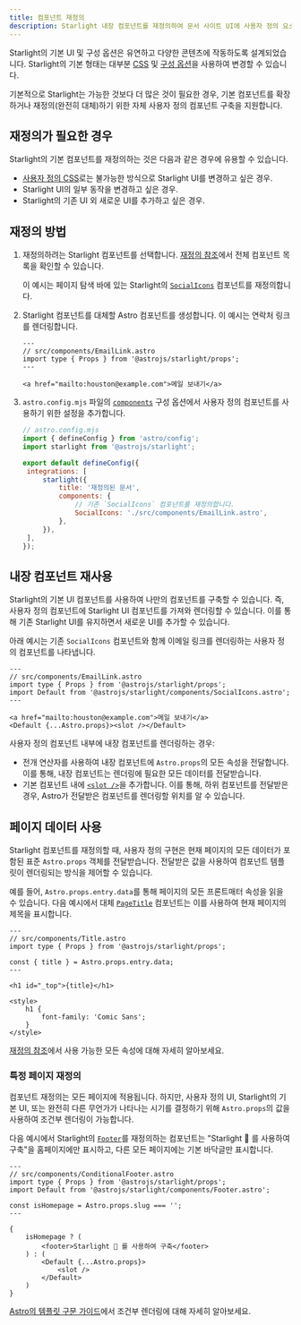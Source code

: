 ```yaml
---
title: 컴포넌트 재정의
description: Starlight 내장 컴포넌트를 재정의하여 문서 사이트 UI에 사용자 정의 요소를 추가하는 방법에 대해 알아보세요.
---
```



Starlight의 기본 UI 및 구성 옵션은 유연하고 다양한 콘텐츠에 작동하도록 설계되었습니다. Starlight의 기본 형태는 대부분 [CSS](/ko/guides/css-and-tailwind/) 및 [구성 옵션](/ko/guides/customization/)을 사용하여 변경할 수 있습니다.

기본적으로 Starlight는 가능한 것보다 더 많은 것이 필요한 경우, 기본 컴포넌트를 확장하거나 재정의(완전히 대체)하기 위한 자체 사용자 정의 컴포넌트 구축을 지원합니다.

## 재정의가 필요한 경우

Starlight의 기본 컴포넌트를 재정의하는 것은 다음과 같은 경우에 유용할 수 있습니다.

- [사용자 정의 CSS](/ko/guides/css-and-tailwind/)로는 불가능한 방식으로 Starlight UI를 변경하고 싶은 경우.
- Starlight UI의 일부 동작을 변경하고 싶은 경우.
- Starlight의 기존 UI 외 새로운 UI를 추가하고 싶은 경우.

## 재정의 방법

<Steps>

1. 재정의하려는 Starlight 컴포넌트를 선택합니다.
   [재정의 참조](/ko/reference/overrides/)에서 전체 컴포넌트 목록을 확인할 수 있습니다.

   이 예시는 페이지 탐색 바에 있는 Starlight의 [`SocialIcons`](/ko/reference/overrides/#socialicons) 컴포넌트를 재정의합니다.

2. Starlight 컴포넌트를 대체할 Astro 컴포넌트를 생성합니다.
   이 예시는 연락처 링크를 렌더링합니다.

   ```astro
   ---
   // src/components/EmailLink.astro
   import type { Props } from '@astrojs/starlight/props';
   ---

   <a href="mailto:houston@example.com">메일 보내기</a>
   ```

3. `astro.config.mjs` 파일의 [`components`](/ko/reference/configuration/#components) 구성 옵션에서 사용자 정의 컴포넌트를 사용하기 위한 설정을 추가합니다.

   ```js {9-12}
   // astro.config.mjs
   import { defineConfig } from 'astro/config';
   import starlight from '@astrojs/starlight';

   export default defineConfig({
   	integrations: [
   		starlight({
   			title: '재정의된 문서',
   			components: {
   				// 기존 `SocialIcons` 컴포넌트를 재정의합니다.
   				SocialIcons: './src/components/EmailLink.astro',
   			},
   		}),
   	],
   });
   ```

</Steps>

## 내장 컴포넌트 재사용

Starlight의 기본 UI 컴포넌트를 사용하여 나만의 컴포넌트를 구축할 수 있습니다. 즉, 사용자 정의 컴포넌트에 Starlight UI 컴포넌트를 가져와 렌더링할 수 있습니다. 이를 통해 기존 Starlight UI를 유지하면서 새로운 UI를 추가할 수 있습니다.

아래 예시는 기존 `SocialIcons` 컴포넌트와 함께 이메일 링크를 렌더링하는 사용자 정의 컴포넌트를 나타냅니다.

```astro {4,8}
---
// src/components/EmailLink.astro
import type { Props } from '@astrojs/starlight/props';
import Default from '@astrojs/starlight/components/SocialIcons.astro';
---

<a href="mailto:houston@example.com">메일 보내기</a>
<Default {...Astro.props}><slot /></Default>
```

사용자 정의 컴포넌트 내부에 내장 컴포넌트를 렌더링하는 경우:

- 전개 연산자를 사용하여 내장 컴포넌트에 `Astro.props`의 모든 속성을 전달합니다. 이를 통해, 내장 컴포넌트는 렌더링에 필요한 모든 데이터를 전달받습니다.
- 기본 컴포넌트 내에 [`<slot />`](https://docs.astro.build/ko/core-concepts/astro-components/#슬롯)을 추가합니다. 이를 통해, 하위 컴포넌트를 전달받은 경우, Astro가 전달받은 컴포넌트를 렌더링할 위치를 알 수 있습니다.

## 페이지 데이터 사용

Starlight 컴포넌트를 재정의할 때, 사용자 정의 구현은 현재 페이지의 모든 데이터가 포함된 표준 `Astro.props` 객체를 전달받습니다.
전달받은 값을 사용하여 컴포넌트 템플릿이 렌더링되는 방식을 제어할 수 있습니다.

예를 들어, `Astro.props.entry.data`를 통해 페이지의 모든 프론트매터 속성을 읽을 수 있습니다. 다음 예시에서 대체 [`PageTitle`](/ko/reference/overrides/#pagetitle) 컴포넌트는 이를 사용하여 현재 페이지의 제목을 표시합니다.

```astro {5} "{title}"
---
// src/components/Title.astro
import type { Props } from '@astrojs/starlight/props';

const { title } = Astro.props.entry.data;
---

<h1 id="_top">{title}</h1>

<style>
	h1 {
		font-family: 'Comic Sans';
	}
</style>
```

[재정의 참조](/ko/reference/overrides/#컴포넌트-속성)에서 사용 가능한 모든 속성에 대해 자세히 알아보세요.

### 특정 페이지 재정의

컴포넌트 재정의는 모든 페이지에 적용됩니다. 하지만, 사용자 정의 UI, Starlight의 기본 UI, 또는 완전히 다른 무언가가 나타나는 시기를 결정하기 위해 `Astro.props`의 값을 사용하여 조건부 렌더링이 가능합니다.

다음 예시에서 Starlight의 [`Footer`](/ko/reference/overrides/#footer)를 재정의하는 컴포넌트는 "Starlight 🌟 를 사용하여 구축"을 홈페이지에만 표시하고, 다른 모든 페이지에는 기본 바닥글만 표시합니다.

```astro
---
// src/components/ConditionalFooter.astro
import type { Props } from '@astrojs/starlight/props';
import Default from '@astrojs/starlight/components/Footer.astro';

const isHomepage = Astro.props.slug === '';
---

{
	isHomepage ? (
		<footer>Starlight 🌟 를 사용하여 구축</footer>
	) : (
		<Default {...Astro.props}>
			<slot />
		</Default>
	)
}
```

[Astro의 템플릿 구문 가이드](https://docs.astro.build/ko/core-concepts/astro-syntax/#dynamic-html)에서 조건부 렌더링에 대해 자세히 알아보세요.
